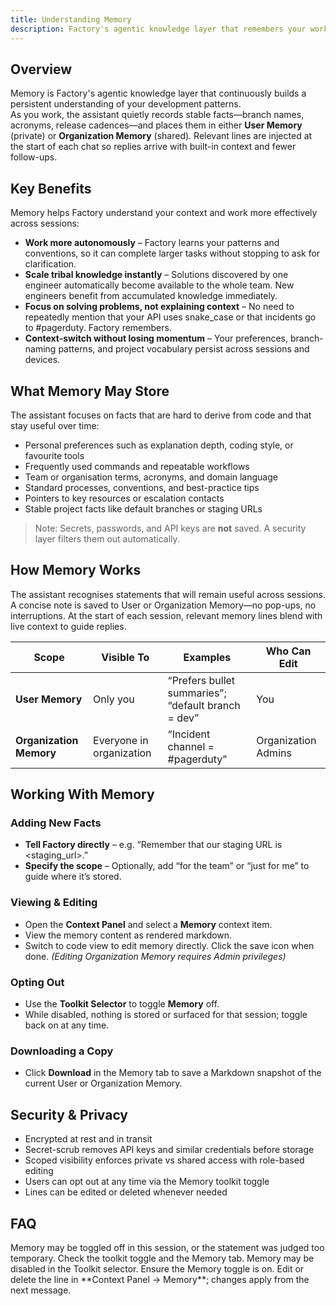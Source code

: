 ```yaml
---
title: Understanding Memory
description: Factory's agentic knowledge layer that remembers your workflow and team conventions
---
```


## Overview
Memory is Factory's agentic knowledge layer that continuously builds a persistent understanding of your development patterns.  
As you work, the assistant quietly records stable facts—branch names, acronyms, release cadences—and places them in either **User Memory** (private) or **Organization Memory** (shared). Relevant lines are injected at the start of each chat so replies arrive with built-in context and fewer follow-ups.

## Key Benefits
Memory helps Factory understand your context and work more effectively across sessions:

- **Work more autonomously** – Factory learns your patterns and conventions, so it can complete larger tasks without stopping to ask for clarification.  
- **Scale tribal knowledge instantly** – Solutions discovered by one engineer automatically become available to the whole team. New engineers benefit from accumulated knowledge immediately.  
- **Focus on solving problems, not explaining context** – No need to repeatedly mention that your API uses snake_case or that incidents go to #pagerduty. Factory remembers.  
- **Context-switch without losing momentum** – Your preferences, branch-naming patterns, and project vocabulary persist across sessions and devices.  

## What Memory May Store
The assistant focuses on facts that are hard to derive from code and that stay useful over time:

- Personal preferences such as explanation depth, coding style, or favourite tools  
- Frequently used commands and repeatable workflows  
- Team or organisation terms, acronyms, and domain language  
- Standard processes, conventions, and best-practice tips  
- Pointers to key resources or escalation contacts  
- Stable project facts like default branches or staging URLs  

> Note: Secrets, passwords, and API keys are **not** saved. A security layer filters them out automatically.

## How Memory Works
<Steps>

  <Step title="1. Detect">
    The assistant recognises statements that will remain useful across sessions.
  </Step>

  <Step title="2. Store">
    A concise note is saved to User or Organization Memory—no pop-ups, no interruptions.
  </Step>

  <Step title="3. Retrieve">
    At the start of each session, relevant memory lines blend with live context to guide replies.
  </Step>

</Steps>

| Scope | Visible To | Examples | Who Can Edit |
|-------|------------|----------|--------------|
| **User Memory** | Only you | “Prefers bullet summaries”; “default branch = dev” | You |
| **Organization Memory** | Everyone in organization | “Incident channel = #pagerduty” | Organization Admins |

## Working With Memory

### Adding New Facts
- **Tell Factory directly** – e.g. “Remember that our staging URL is \<staging_url\>.”  
- **Specify the scope** – Optionally, add “for the team” or “just for me” to guide where it’s stored.

### Viewing & Editing
- Open the **Context Panel** and select a **Memory** context item.  
- View the memory content as rendered markdown. 
- Switch to code view to edit memory directly. Click the save icon when done. *(Editing Organization Memory requires Admin privileges)*

### Opting Out
- Use the **Toolkit Selector** to toggle **Memory** off.  
- While disabled, nothing is stored or surfaced for that session; toggle back on at any time.

### Downloading a Copy
- Click **Download** in the Memory tab to save a Markdown snapshot of the current User or Organization Memory.

## Security & Privacy
- Encrypted at rest and in transit  
- Secret-scrub removes API keys and similar credentials before storage  
- Scoped visibility enforces private vs shared access with role-based editing  
- Users can opt out at any time via the Memory toolkit toggle  
- Lines can be edited or deleted whenever needed

## FAQ
<AccordionGroup>

<Accordion title="The assistant still asks for info I already gave">
Memory may be toggled off in this session, or the statement was judged too temporary. Check the toolkit toggle and the Memory tab.
</Accordion>

<Accordion title="I can’t see the Memory tab">
Memory may be disabled in the Toolkit selector. Ensure the Memory toggle is on.
</Accordion>

<Accordion title="How do I remove outdated details?">
Edit or delete the line in **Context Panel → Memory**; changes apply from the next message.
</Accordion>

</AccordionGroup>
